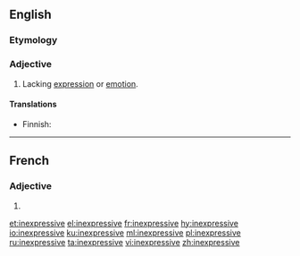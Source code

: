 ==English==

===Etymology===
{{prefix|in|expressive|lang=en}}

===Adjective===
{{en-adj}}

# Lacking [[expression]] or [[emotion]].

====Translations====
{{trans-top|lacking expression}}
* Finnish: {{t|fi|ilmeetön}}
{{trans-mid}}
{{trans-bottom}}

----

==French==

===Adjective===
{{fr-adj-form}} {{g|f}}

# {{feminine of|inexpressif|lang=fr}}

[[et:inexpressive]]
[[el:inexpressive]]
[[fr:inexpressive]]
[[hy:inexpressive]]
[[io:inexpressive]]
[[ku:inexpressive]]
[[ml:inexpressive]]
[[pl:inexpressive]]
[[ru:inexpressive]]
[[ta:inexpressive]]
[[vi:inexpressive]]
[[zh:inexpressive]]
